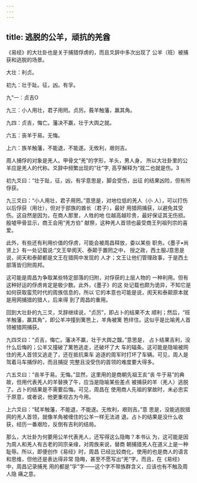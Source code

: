 ```yaml
---
---
---
```

title: 逃脱的公羊，顽抗的羌酋
---



《易经》的大壮卦也是关于捕猎俘虏的，而且爻辞中多次出现了 公羊（班）被捕获和逃脱的场景。

大壮：利贞。

初九：壮于趾。征，凶。有孚。

九"一：贞吉O

九三：小人用壮，君子用罔。贞厉。莪羊触藩，羸其角。

九四：贞吉，悔亡。藩决不羸，壮于大舆之就。

六五：丧羊于易。无悔。

上六：族羊触藩，不能退，不能遂。无攸利，艰则吉。

周人捕俘的对象是羌人。甲骨文“羌”的字形，羊头，男人身， 所以大壮卦里的公羊应是羌人的代称。爻辞中频繁出现的“壮”字, 高亨解释为“戕二也就是伤。3

初九爻曰：“壮于趾，征，凶，有孚意思是，脚会受伤，出征 的结果凶险，但有所俘获。

九三爻曰：“小人用壮，君子用罔。”意思是，对地位低的羌人（小 人），可以打伤以后俘获（用壮），但对于部族的酋长（君子），最好 用猎网捕获，以避免其受伤。这自然是因为，在商人那里，人牲的地 位越高越珍贵，最好保证其无伤损。殷墟甲骨显示，商王会用“羌方伯” 献祭，这种羌人首领也最受商王列祖列宗的喜爱。

此外，有些还有利用价值的俘虏，可能会被周昌释放，委以某些 职务。《墨子•尚贤上》有一处记载说:“文王举阂天、泰颠于置罔之中， 授之政，西土服J意思是说，闵天和泰颠都是文王在猎网中发现的 人才；文王让他们管理政事，于是西土部落皆归附周邦。

这可能是周昌为争取某些特定部落的归附，对俘获的上层人物的 一种利用。但有这种好运的俘虏肯定是极少数。此外，《墨子》的这 处记载也颇为诡异，不知它是如何获取蛮荒时代的周族信息的，所以 它的本意也可能是说，阂天和泰颠原本就是用网捕猎的猎人，后来得 到了周昌的重用。

回到大壮卦的九三爻，爻辞继续说，“贞厉”，即占卜的结果不太 顺利；然后，“班羊触藩，羸其角”，即公羊冲撞到篱笆上，羊角被篱 笆绊住。这似乎是比喻羌人首领被猎网捕获。

九四爻曰：“贞吉，悔亡。藩决不羸，壮于大舆之馥。”意思是， 占卜结果吉利，没什么后悔的；公羊又撞破了篱笆逃走，还破坏了大 车的辐条。这可能是隐喻被网住的羌人首领又逃走了，还在抵抗乘车 追逐的周军时打坏了车辆。可见，周人是驾着马车捕俘的，而且捕捉 完整且没受伤的首领的难度要大得多。

六五爻曰：“丧羊于易。无悔。”显然，这里用的是商朝先祖王亥“丧 牛于易”的典故，但用代表羌人的羊替换了牛，应当是隐喻某些差点 被捕获的羊（羌人）逃脱了。占卜的结果是不需要后悔。可见，周昌在 使用商人先祖的掌故时，未必忠实于原意，或者说，他更重视古为今用。

上六爻曰：“轼羊触藩，不能退，不能遂。无攸利，艰则吉。”意 思是，没能逃脱猎网的羌人首领，就像羊角被缠住的公羊一样无法进 退。占卜的结果是没什么收获，经历一番艰险，反倒有吉利的结局。

那么，大壮卦为何要用公羊代表羌人，还写得这么隐晦？本书认 为，这可能是因为周人和羌人有古老的同宗亲缘，对周族来说，替商 朝捕猎羌人在道义上是一种耻辱。所以，即便创作《易经》时，周昌 已经比较商化，使用的也是商人的语言和思维，但他还是表达得非常 隐晦，甚至不愿写出“羌”字。而且，在《易经》中，周昌记录捕羌 用的都是“孚”字——这个字不带族群含义，应该也有不触及周人隐 痛之意。